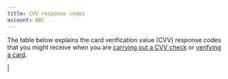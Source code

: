 ```yaml
---
title: CVV response codes
account: ABC
---
```


The table below explains the card verification value (CVV) response codes that you might receive when you are [carrying out a CVV check](/display/DOCS/CVV+check) or [verifying a card](/display/DOCS/Card+verification).

|




